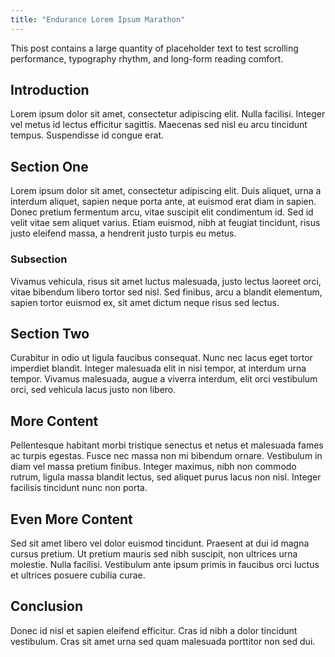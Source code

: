 ```yaml
---
title: "Endurance Lorem Ipsum Marathon"
---
```


This post contains a large quantity of placeholder text to test scrolling performance, typography rhythm, and long-form reading comfort.

## Introduction

Lorem ipsum dolor sit amet, consectetur adipiscing elit. Nulla facilisi. Integer vel metus id lectus efficitur sagittis. Maecenas sed nisl eu arcu tincidunt tempus. Suspendisse id congue erat.

## Section One

Lorem ipsum dolor sit amet, consectetur adipiscing elit. Duis aliquet, urna a interdum aliquet, sapien neque porta ante, at euismod erat diam in sapien. Donec pretium fermentum arcu, vitae suscipit elit condimentum id. Sed id velit vitae sem aliquet varius. Etiam euismod, nibh at feugiat tincidunt, risus justo eleifend massa, a hendrerit justo turpis eu metus.

### Subsection

Vivamus vehicula, risus sit amet luctus malesuada, justo lectus laoreet orci, vitae bibendum libero tortor sed nisl. Sed finibus, arcu a blandit elementum, sapien tortor euismod ex, sit amet dictum neque risus sed lectus.

## Section Two

Curabitur in odio ut ligula faucibus consequat. Nunc nec lacus eget tortor imperdiet blandit. Integer malesuada elit in nisi tempor, at interdum urna tempor. Vivamus malesuada, augue a viverra interdum, elit orci vestibulum orci, sed vehicula lacus justo non libero.

## More Content

Pellentesque habitant morbi tristique senectus et netus et malesuada fames ac turpis egestas. Fusce nec massa non mi bibendum ornare. Vestibulum in diam vel massa pretium finibus. Integer maximus, nibh non commodo rutrum, ligula massa blandit lectus, sed aliquet purus lacus non nisl. Integer facilisis tincidunt nunc non porta.

## Even More Content

Sed sit amet libero vel dolor euismod tincidunt. Praesent at dui id magna cursus pretium. Ut pretium mauris sed nibh suscipit, non ultrices urna molestie. Nulla facilisi. Vestibulum ante ipsum primis in faucibus orci luctus et ultrices posuere cubilia curae.

## Conclusion

Donec id nisl et sapien eleifend efficitur. Cras id nibh a dolor tincidunt vestibulum. Cras sit amet urna sed quam malesuada porttitor non sed dui.
